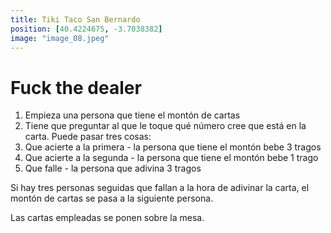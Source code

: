 ```yaml
---
title: Tiki Taco San Bernardo
position: [40.4224675, -3.7038382]
image: "image_08.jpeg"
---
```


# Fuck the dealer

1. Empieza una persona que tiene el montón de cartas
2. Tiene que preguntar al que le toque qué número cree que está en la carta. Puede pasar tres cosas:
3. Que acierte a la primera - la persona que tiene el montón bebe 3 tragos
4. Que acierte a la segunda - la persona que tiene el montón bebe 1 trago
5. Que falle - la persona que adivina 3 tragos

Si hay tres personas seguidas que fallan a la hora de adivinar la carta, el montón de cartas se pasa a la siguiente persona.

Las cartas empleadas se ponen sobre la mesa.
